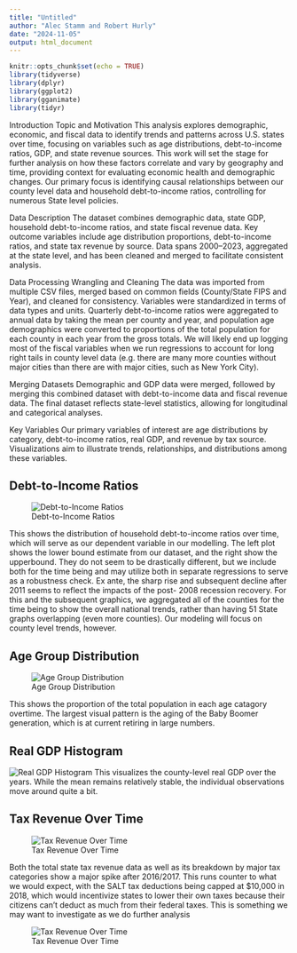```yaml
---
title: "Untitled"
author: "Alec Stamm and Robert Hurly"
date: "2024-11-05"
output: html_document
---
```


```r
knitr::opts_chunk$set(echo = TRUE)
library(tidyverse)
library(dplyr)
library(ggplot2)
library(gganimate)
library(tidyr)
```

Introduction
Topic and Motivation
This analysis explores demographic, economic, and fiscal data to identify trends and patterns across U.S. states over time, focusing on variables such as age distributions, debt-to-income ratios, GDP, and state revenue sources. This work will set the stage for further analysis on how these factors correlate and vary by geography and time, providing context for evaluating economic health and demographic changes. Our primary focus is identifying causal relationships between our county level data and household debt-to-income ratios, controlling for numerous State level policies.

Data Description
The dataset combines demographic data, state GDP, household debt-to-income ratios, and state fiscal revenue data. Key outcome variables include age distribution proportions, debt-to-income ratios, and state tax revenue by source. Data spans 2000–2023, aggregated at the state level, and has been cleaned and merged to facilitate consistent analysis.

Data Processing
Wrangling and Cleaning
The data was imported from multiple CSV files, merged based on common fields (County/State FIPS and Year), and cleaned for consistency. Variables were standardized in terms of data types and units. Quarterly debt-to-income ratios were aggregated to annual data by taking the mean per county and year, and population age demographics were converted to proportions of the total population for each county in each year from the gross totals. We will likely end up logging most of the fiscal variables when we run regressions to account for long right tails in county level data (e.g. there are many more counties without major cities than there are with major cities, such as New York City).

Merging Datasets
Demographic and GDP data were merged, followed by merging this combined dataset with debt-to-income data and fiscal revenue data. The final dataset reflects state-level statistics, allowing for longitudinal and categorical analyses.


Key Variables
Our primary variables of interest are age distributions by category, debt-to-income ratios, real GDP, and revenue by tax source. Visualizations aim to illustrate trends, relationships, and distributions among these variables.

## Debt-to-Income Ratios

![Debt-to-Income Ratios](ECNS_560_AS-RH\Visualizations\debt_to_income_distribution_animation.gif)

This shows the distribution of household debt-to-income ratios over time, which will serve as our dependent variable in our modelling. The left plot shows the lower bound estimate from our dataset, and the right show the upperbound. They do not seem to be drastically different, but we include both for the time being and may utilize both in separate regressions to serve as a robustness check. Ex ante, the sharp rise and subsequent decline after 2011 seems to reflect the impacts of the post- 2008 recession recovery. For this and the subsequent graphics, we aggregated all of the counties for the time being to show the overall national trends, rather than having 51 State graphs overlapping (even more counties). Our modeling will focus on county level trends, however. 

## Age Group Distribution

![Age Group Distribution](C:\Users\Al\OneDrive\Documents\GitHub\ECNS_560_AS-RH\Visualizations\age_proportion_distribution_animation.gif)

This shows the proportion of the total population in each age catagory overtime. The largest visual pattern is the aging of the Baby Boomer generation, which is at current retiring in large numbers. 

## Real GDP Histogram

![Real GDP Histogram](C:\Users\Al\OneDrive\Documents\GitHub\ECNS_560_AS-RH\Visualizations\real_gdp_distribution_animation.gif)
This visualizes the county-level real GDP over the years. While the mean remains relatively stable, the individual observations move around quite a bit. 

## Tax Revenue Over Time

![Tax Revenue Over Time](C:\Users\Al\OneDrive\Documents\GitHub\ECNS_560_AS-RH\Visualizations\StateTaxRevenueOverTime.jpeg)

Both the total state tax revenue data as well as its breakdown by major tax categories show a major spike after 2016/2017. This runs counter to what we would expect, with the SALT tax deductions being capped at $10,000 in 2018, which would incentivize states to lower their own taxes because their citizens can't deduct as much from their federal taxes. This is something we may want to investigate as we do further analysis

![Tax Revenue Over Time](C:\Users\Al\OneDrive\Documents\GitHub\ECNS_560_AS-RH\Visualizations\StateTaxRevenueOverTimebySource.jpeg)


